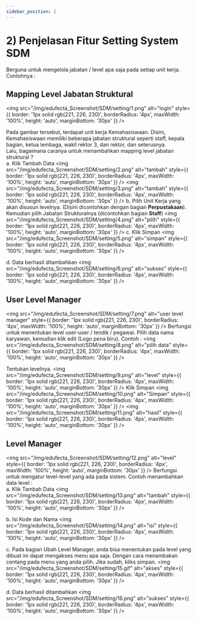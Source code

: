 ```yaml
---
sidebar_position: 2
---
```


# 2) Penjelasan Fitur Setting System SDM

Berguna untuk mengelola jabatan / level apa saja pada setiap unit kerja. Contohnya :

## Mapping Level Jabatan Struktural
<img
  src="/img/edufecta_Screenshot/SDM/setting/1.png"
  alt="login"
  style={{
    border: '1px solid rgb(221, 226, 230)',
    borderRadius: '4px',
    maxWidth: '100%',
    height: 'auto',
    marginBottom: '30px'
  }}
/>

Pada gambar tersebut, terdapat unit kerja Kemahasiswaan. Disini, Kemahasiswaan memiliki beberapa jabatan struktural seperti staff, kepala bagian, ketua lembaga, wakil rektor 3, dan rektor, dan seterusnya.
<br/>
Lalu, bagaimana caranya untuk menambahkan mapping level jabatan struktural ?
<br/>
a. Klik Tambah Data
<img
  src="/img/edufecta_Screenshot/SDM/setting/2.png"
  alt="tambah"
  style={{
    border: '1px solid rgb(221, 226, 230)',
    borderRadius: '4px',
    maxWidth: '100%',
    height: 'auto',
    marginBottom: '30px'
  }}
/>
<img
  src="/img/edufecta_Screenshot/SDM/setting/3.png"
  alt="tambah"
  style={{
    border: '1px solid rgb(221, 226, 230)',
    borderRadius: '4px',
    maxWidth: '100%',
    height: 'auto',
    marginBottom: '30px'
  }}
/>
b. Pilih Unit Kerja yang akan disusun levelnya. (Disini dicontohkan dengan bagian **Perpustakaan**). Kemudian pilih Jabatan Strukturalnya (dicontohkan bagian **Staff**)
<img
  src="/img/edufecta_Screenshot/SDM/setting/4.png"
  alt="pilih"
  style={{
    border: '1px solid rgb(221, 226, 230)',
    borderRadius: '4px',
    maxWidth: '100%',
    height: 'auto',
    marginBottom: '30px'
  }}
/>
c. Klik Simpan 
<img
  src="/img/edufecta_Screenshot/SDM/setting/5.png"
  alt="simpan"
  style={{
    border: '1px solid rgb(221, 226, 230)',
    borderRadius: '4px',
    maxWidth: '100%',
    height: 'auto',
    marginBottom: '30px'
  }}
/>

d. Data berhasil ditambahkan
<img
  src="/img/edufecta_Screenshot/SDM/setting/6.png"
  alt="sukses"
  style={{
    border: '1px solid rgb(221, 226, 230)',
    borderRadius: '4px',
    maxWidth: '100%',
    height: 'auto',
    marginBottom: '30px'
  }}
/>

## User Level Manager
<img
  src="/img/edufecta_Screenshot/SDM/setting/7.png"
  alt="user level manager"
  style={{
    border: '1px solid rgb(221, 226, 230)',
    borderRadius: '4px',
    maxWidth: '100%',
    height: 'auto',
    marginBottom: '30px'
  }}
/>
Berfungsi untuk menentukan level user-user / tendik / pegawai. 
Pilih data nama karyawan, kemudian klik edit (Logo pena biru). Contoh :
<img
  src="/img/edufecta_Screenshot/SDM/setting/8.png"
  alt="pilih data"
  style={{
    border: '1px solid rgb(221, 226, 230)',
    borderRadius: '4px',
    maxWidth: '100%',
    height: 'auto',
    marginBottom: '30px'
  }}
/>

Tentukan levelnya.
<img
  src="/img/edufecta_Screenshot/SDM/setting/9.png"
  alt="level"
  style={{
    border: '1px solid rgb(221, 226, 230)',
    borderRadius: '4px',
    maxWidth: '100%',
    height: 'auto',
    marginBottom: '30px'
  }}
/>
Klik Simpan
<img
  src="/img/edufecta_Screenshot/SDM/setting/10.png"
  alt="Simpan"
  style={{
    border: '1px solid rgb(221, 226, 230)',
    borderRadius: '4px',
    maxWidth: '100%',
    height: 'auto',
    marginBottom: '30px'
  }}
/>
<img
  src="/img/edufecta_Screenshot/SDM/setting/11.png"
  alt="hasil"
  style={{
    border: '1px solid rgb(221, 226, 230)',
    borderRadius: '4px',
    maxWidth: '100%',
    height: 'auto',
    marginBottom: '30px'
  }}
/>
## Level Manager
<img
  src="/img/edufecta_Screenshot/SDM/setting/12.png"
  alt="level"
  style={{
    border: '1px solid rgb(221, 226, 230)',
    borderRadius: '4px',
    maxWidth: '100%',
    height: 'auto',
    marginBottom: '30px'
  }}
/>
Berfungsi untuk mengatur level-level yang ada pada sistem. Contoh menambahkan data level : 
<br/>
a. Klik Tambah Data
<img
  src="/img/edufecta_Screenshot/SDM/setting/13.png"
  alt="tambah"
  style={{
    border: '1px solid rgb(221, 226, 230)',
    borderRadius: '4px',
    maxWidth: '100%',
    height: 'auto',
    marginBottom: '30px'
  }}
/>

b. Isi Kode dan Nama
<img
  src="/img/edufecta_Screenshot/SDM/setting/14.png"
  alt="isi"
  style={{
    border: '1px solid rgb(221, 226, 230)',
    borderRadius: '4px',
    maxWidth: '100%',
    height: 'auto',
    marginBottom: '30px'
  }}
/>

c. Pada bagian Ubah Level Manager, anda bisa menentukan pada level yang dibuat ini dapat mengakses menu apa saja. Dengan cara menambakan centang pada menu yang anda pilih. Jika sudah, kliks simpan.
<img
  src="/img/edufecta_Screenshot/SDM/setting/15.gif"
  alt="akses"
  style={{
    border: '1px solid rgb(221, 226, 230)',
    borderRadius: '4px',
    maxWidth: '100%',
    height: 'auto',
    marginBottom: '30px'
  }}
/>

d. Data berhasil ditambahkan
<img
  src="/img/edufecta_Screenshot/SDM/setting/16.png"
  alt="sukses"
  style={{
    border: '1px solid rgb(221, 226, 230)',
    borderRadius: '4px',
    maxWidth: '100%',
    height: 'auto',
    marginBottom: '30px'
  }}
/>